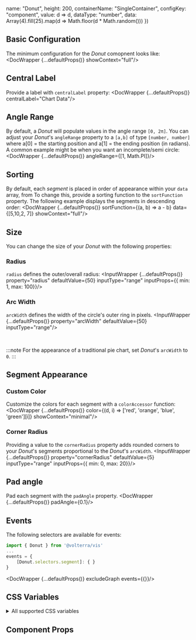 
  name: "Donut",
  height: 200,
  containerName: "SingleContainer",
  configKey: "component",
  value: d => d,
  dataType: "number",
  data: Array(4).fill(25).map(d => Math.floor(d * Math.random()))
})

## Basic Configuration
The minimum configuration for the _Donut_ comopnent looks like: 
<DocWrapper {...defaultProps()} showContext="full"/>

## Central Label
Provide a label with `centralLabel` property:
<DocWrapper {...defaultProps()} centralLabel="Chart Data"/>

## Angle Range
By default, a _Donut_ will populate values in the angle range `[0, 2π]`. You can adjust your _Donut_'s `angleRange` property to a `[a,b]` of type `[number, number]`
where a[0] = the starting position and a[1] = the ending position (in radians). A common example might be when you want an incomplete/semi circle:
<DocWrapper {...defaultProps()} angleRange={[1, Math.PI]}/>

## Sorting
By default, each _segment_ is placed in order of appearance within your `data` array, from 
To change this, provide a sorting function to the `sortFunction` property. The following example displays the segments in descending order:
<DocWrapper {...defaultProps()} sortFunction={(a, b) => a - b} data={[5,10,2, 7]} showContext="full"/>

## Size
You can change the size of your _Donut_ with the following properties:

### Radius
`radius` defines the outer/overall radius:
<InputWrapper {...defaultProps()} property="radius" defaultValue={50} inputType="range" inputProps={{ min: 1, max: 100}}/>

### Arc Width
`arcWidth` defines the width of the circle's outer ring in pixels.
<InputWrapper {...defaultProps()} property="arcWidth" defaultValue={50} inputType="range"/>

<br/>

:::note
For the appearance of a traditional pie chart, set _Donut_'s `arcWidth` to `0`.
:::

## Segment Appearance
### Custom Color
Customize the colors for each segment with a `colorAccessor` function:
<DocWrapper {...defaultProps()} color={(d, i) => ['red', 'orange', 'blue', 'green'][i]} showContext="minimal"/>

### Corner Radius
Providing a value to the `cornerRadius` property adds rounded corners to your _Donut_'s segments proportional to the _Donut_'s `arcWidth`.
<InputWrapper {...defaultProps()} property="cornerRadius" defaultValue={5} inputType="range" inputProps={{ min: 0, max: 20}}/>

## Pad angle
Pad each segment with the `padAngle` property.
<DocWrapper {...defaultProps()} padAngle={0.1}/>

## Events
The following selectors are available for events:
```ts
import { Donut } from '@volterra/vis'
...
events = {
    [Donut.selectors.segment]: { }
}
```
<DocWrapper {...defaultProps()} excludeGraph events={{}}/>

## CSS Variables
<details>
  <summary>All supported CSS variables</summary>
  <CodeBlock language="css">
  {`--vis-donut-central-label-font-size
--vis-donut-central-label-text-color
--vis-donut-central-label-font-family
--vis-donut-central-label-font-weight
--vis-dark-donut-central-label-text-color`}
  </CodeBlock>
</details>

## Component Props
<PropTable name="VisDonut"/>